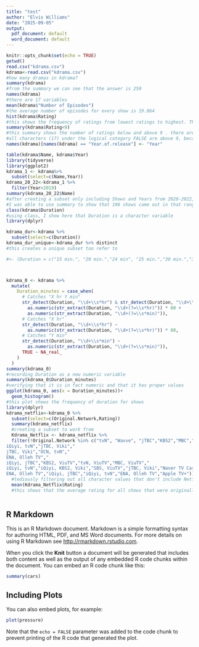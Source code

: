 ---
title: "test"
author: "Elvis Williams"
date: "2025-09-05"
output:
  pdf_document: default
  word_document: default
---

```{r setup, include=FALSE}
knitr::opts_chunk$set(echo = TRUE)
getwd()
read.csv("kdrama.csv")
kdrama<-read.csv("kdrama.csv")
#how many dramas in kdrama?
summary(kdrama)
#from the summary we can see that the answer is 250
names(kdrama)
#there are 17 variables
mean(kdrama$"Number of Episodes")
#the average number of episodes for every show is 19.064
hist(kdrama$Rating)
#this shows the frequency of ratings from lowest ratings to highest. The histogram shows a steep slope downwards as #ratings increase, demonstrating that the likelihood of getting a high rating is continually lower than getting a #low rating. 
summary(kdrama$Rating<9)
#this summary shows the number of ratings below and above 9 . there are 17 above 9.
#all characters (17) under the logical category FALSE are above 9, because they are not ratings<9
names(kdrama)[names(kdrama) == "Year.of.release"] <- "Year"

table(kdrama$Name, kdrama$Year)
library(tidyverse)
library(ggplot2)
kdrama_1 <- kdrama%>%
  subset(select=c(Name,Year))
kdrama_20_22<-kdrama_1 %>% 
  filter(Year>2019)
summary(kdrama_20_22$Name)
#after creating a subset only including Shows and Years from 2020-2022, 
#I was able to use summary to show that 106 shows came out in that range
class(kdrama$Duration)
#using class, I show here that Duration is a character variable
library(dplyr)

kdrama_dur<-kdrama %>% 
  subset(select=c(Duration))
kdrama_dur_unique<-kdrama_dur %>% distinct
#this creates a unique subset too refer to 

#<- (Duration = c("15 min.", "20 min.","24 min", "25 min.","30 min.","33 min.","35 min.","40 min.","44 min.","45 min.","50 min.","51 min.","52 min.","54 min.","55 min.","58 min.","60 min.","1 hr, 2 min.","1 hr. 3 min","1 hr. 4min.","1 hr. 5min.","1 hr. 6 min.","1 hr. 7 min.","1 hr. 8 min.","1 hr. 9 min.","1 hr. 10 min.","1 hr. 11 min.","1 hr. 13 min.","1 hr. 15 min.","1 hr. 17 min.","1 hr. 7 min.","1 hr. 20 min.","1 hr. 21 min.","1 hr. 22 min.","1 hr. 25 min.","1 hr. 30 min.","1 hr. 32 min.","1 hr. 40 min."))



kdrama_0 <- kdrama %>%
  mutate(
    Duration_minutes = case_when(
      # Catches "X hr Y min"
      str_detect(Duration, "\\d+\\s*hr") & str_detect(Duration, "\\d+\\s*min") ~ 
        as.numeric(str_extract(Duration, "\\d+(?=\\s*hr)")) * 60 + 
        as.numeric(str_extract(Duration, "\\d+(?=\\s*min)")),
      # Catches "X hr"
      str_detect(Duration, "\\d+\\s*hr") ~ 
        as.numeric(str_extract(Duration, "\\d+(?=\\s*hr)")) * 60,
      # Catches "Y min"
      str_detect(Duration, "\\d+\\s*min") ~ 
        as.numeric(str_extract(Duration, "\\d+(?=\\s*min)")),
      TRUE ~ NA_real_
    )
  )
summary(kdrama_0)
#recording Duration as a new numeric variable
summary(kdrama_0$Duration_minutes)
#verifying that it is in fact numeric and that it has proper values
ggplot(kdrama_0, aes(x = Duration_minutes))+
  geom_histogram()
#this plot shows the frequency of duration for shows
library(dplyr)
kdrama_netflix<-kdrama_0 %>% 
  subset(select=c(Original.Network,Rating))
  summary(kdrama_netflix)
  #creating a subset to work from
  Kdrama_Netflix <- kdrama_netflix %>%
  filter(!Original.Network %in% c("tvN", "Wavve", "jTBC","KBS2","MBC","SBS","OCN","Hulu","iQiyi","ENA","Olleh TV","ViuTV","AppleTV+","Disney+","Viki","Channel A","YouTube","Naver TV Cast", "MBN","Daum Kakao TV","TV Chosun","vLive","Hulu, MBC","	
iQiyi, tvN","jTBC, Viki","	
jTBC, Viki","OCN, tvN","	
ENA, Olleh TV","	
iQiyi, jTBC","KBS2, ViuTV","tvN, ViuTV","MBC, ViuTV","	
iQiyi, tvN","iQiyi, KBS2, Viki","SBS, ViuTV","jTBC, Viki","Naver TV Cast, vLive","	
ENA, Olleh TV","iQiyi, jTBC","iQiyi, tvN","ENA, Olleh TV","Apple TV+"))
  #tediously filtering out all character values that don't include Netflix
  mean(Kdrama_Netflix$Rating)
  #this shows that the average rating for all shows that were originally aired on Netflix is 8.66
  
```

## R Markdown

This is an R Markdown document. Markdown is a simple formatting syntax for authoring HTML, PDF, and MS Word documents. For more details on using R Markdown see <http://rmarkdown.rstudio.com>.

When you click the **Knit** button a document will be generated that includes both content as well as the output of any embedded R code chunks within the document. You can embed an R code chunk like this:

```{r cars}
summary(cars)
```

## Including Plots

You can also embed plots, for example:

```{r pressure, echo=FALSE}
plot(pressure)
```

Note that the `echo = FALSE` parameter was added to the code chunk to prevent printing of the R code that generated the plot.
